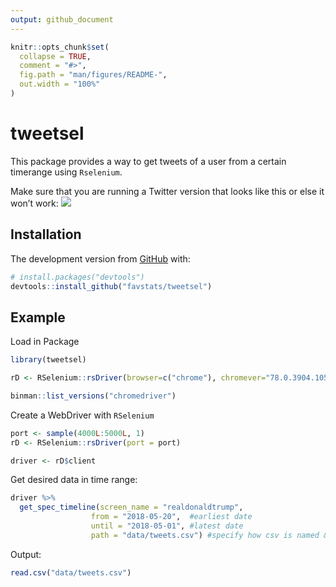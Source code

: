 ```yaml
---
output: github_document
---
```


<!-- README.md is generated from README.Rmd. Please edit that file -->

```r
knitr::opts_chunk$set(
  collapse = TRUE,
  comment = "#>",
  fig.path = "man/figures/README-",
  out.width = "100%"
)
```

# tweetsel

<!-- badges: start -->
<!-- badges: end -->

This package provides a way to get tweets of a user from a certain timerange using `Rselenium`.


Make sure that you are running a Twitter version that looks like this or else it won't work:
![](inst/logos/twitter.png)

## Installation

The development version from [GitHub](https://github.com/) with:

``` r
# install.packages("devtools")
devtools::install_github("favstats/tweetsel")
```
## Example

Load in Package

```r
library(tweetsel)

```


```r
rD <- RSelenium::rsDriver(browser=c("chrome"), chromever="78.0.3904.105", port = port)

binman::list_versions("chromedriver")
```

Create a WebDriver with `RSelenium`

```r
port <- sample(4000L:5000L, 1)
rD <- RSelenium::rsDriver(port = port)

driver <- rD$client
```

Get desired data in time range:

```r

driver %>% 
  get_spec_timeline(screen_name = "realdonaldtrump", 
                  from = "2018-05-20",  #earliest date
                  until = "2018-05-01", #latest date
                  path = "data/tweets.csv") #specify how csv is named & saved

```

Output:

```r
read.csv("data/tweets.csv")
```

